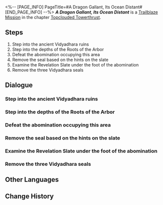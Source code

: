 <%-- [PAGE_INFO]
PageTitle=#A Dragon Gallant, Its Ocean Distant#
[END_PAGE_INFO] --%>
{{Stub|Dialogue.}}
{{Mission Infobox
|id            = 1021501
|title         = 
|image         = Mission A Dragon Gallant, Its Ocean Distant.png{{subst:void|<!--$UPLOAD:<<SpriteOutput/Chronicle/1021501.png>-<Mission A Dragon Gallant, Its Ocean Distant.png>-<Fate's Atlas Images>>-->}}
|type          = Trailblaze
|event_name    = 
|chapter       = Topclouded Towerthrust
|requirements  = [[Trailblaze Mission]] ''[[Desolate Depths of Despair]]'' completed
|summary       = In front of everyone, Dan Heng revealed an appearance that he was unwilling to show to others &mdash; that of the Vidyadhara high elder. Using that power to part the waters of the ancient sea, he revealed the road leading to Roots of the Arbor.<br />While you were moving forward, the Lord Ravager Phantylia had swooped ahead, going deep inside the area and plotting a conspiracy against the long-life species of the Luofu.
|characters    = Trailblazer
|startLocation = [[The Xianzhou Luofu]] - [[Scalegorge Waterscape]]
|world         = The Xianzhou Luofu
|area          = Scalegorge Waterscape
|prev          = Desolate Depths of Despair
|next          = Obsequies Performed, A Long Road Ahead
|rewards       = Trailblaze EXP*600; Stellar Jade*60; Shadow of Preservation*1; Traveler's Guide*14; "Pedujara: Even Immortality Ends"*1 { text = "Pedujara: Even Immortality Ends" }; "Pedujara: Demiseless Existence"*1 { text = "Pedujara: Demiseless Existence" }; Credit*150,000
}}
'''''A Dragon Gallant, Its Ocean Distant''''' is a [[Trailblaze Mission]] in the chapter [[Topclouded Towerthrust]].

==Steps==
# Step into the ancient Vidyadhara ruins
# Step into the depths of the Roots of the Arbor
# Defeat the abomination occupying this area
# Remove the seal based on the hints on the slate
# Examine the Revelation Slate under the foot of the abomination
# Remove the three Vidyadhara seals

<!--
==Gameplay Notes==

--><!--
==Trial Character==

-->
==Dialogue==
{{Stub Dialogue}}
{{Dialogue End}}

===Step into the ancient Vidyadhara ruins===
{{Mission Description|type=trailblaze|location=Scalegorge Waterscape|update|In front of everyone, Dan Heng revealed an appearance that he was unwilling to show to others &mdash; that of the Vidyadhara high elder. Using that power to part the waters of the ancient sea, he revealed the road leading to Roots of the Arbor.<br />While you were moving forward, the Lord Ravager Phantylia had swooped ahead, going deep inside the area and plotting a conspiracy against the long-life species of the Luofu.}}
{{Dialogue Start}}
:{{tx}}
{{Dialogue End}}

===Step into the depths of the Roots of the Arbor===
{{Dialogue Start}}
:{{tx}}
{{Dialogue End}}

===Defeat the abomination occupying this area===
{{Dialogue Start}}
:{{tx}}
{{Dialogue End}}

===Remove the seal based on the hints on the slate===
{{Dialogue Start}}
:{{tx}}
{{Dialogue End}}

===Examine the Revelation Slate under the foot of the abomination===
{{Dialogue Start}}
:{{tx}}
{{Dialogue End}}

===Remove the three Vidyadhara seals===
{{Dialogue Start}}
:{{tx}}
{{Dialogue End}}

==Other Languages==
{{Other Languages
|en   = A Dragon Gallant, Its Ocean Distant
|zhs  = 有龙矫矫，其渊渺渺
|zht  = 有龍矯矯，其淵渺渺
|ja   = 矯矯と龍有り、その淵、渺渺と悠く
|ko   = 고고한 용, 아득한 못
|es   = Un dragón valiente y su océano distante
|fr   = Un dragon vaillant loin de son océan
|ru   = Отважный дракон в безбрежном океане
|th   = มังกรที่อาจหาญ แลก้นบึ้งที่เลือนราง
|vi   = Rồng Lượn Uốn Khúc, Biển Sâu Hun Hút
|de   = Der Drache ist furchtlos, sein Ozean fern
|id   = Naga yang Gagah, Lautnya Menjauh
|pt   = Um Dragão Galante, Seu Oceano Distante
}}

==Change History==
{{Change History|1.2}}
